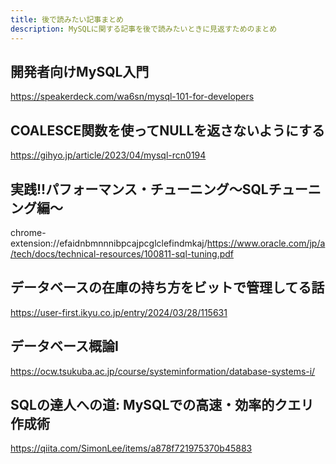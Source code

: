 ```yaml
---
title: 後で読みたい記事まとめ
description: MySQLに関する記事を後で読みたいときに見返すためのまとめ
---
```


## 開発者向けMySQL入門

https://speakerdeck.com/wa6sn/mysql-101-for-developers

## COALESCE関数を使ってNULLを返さないようにする

https://gihyo.jp/article/2023/04/mysql-rcn0194

## 実践!!パフォーマンス・チューニング～SQLチューニング編～

chrome-extension://efaidnbmnnnibpcajpcglclefindmkaj/https://www.oracle.com/jp/a/tech/docs/technical-resources/100811-sql-tuning.pdf

## データベースの在庫の持ち方をビットで管理してる話

https://user-first.ikyu.co.jp/entry/2024/03/28/115631

## データベース概論Ⅰ

https://ocw.tsukuba.ac.jp/course/systeminformation/database-systems-i/

## SQLの達人への道: MySQLでの高速・効率的クエリ作成術

https://qiita.com/SimonLee/items/a878f721975370b45883

